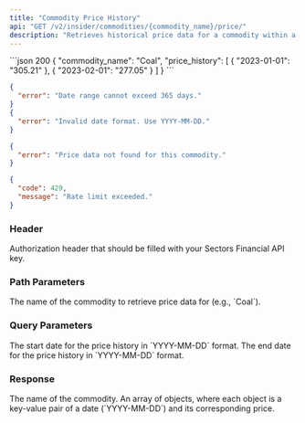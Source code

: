 ```yaml
---
title: "Commodity Price History"
api: "GET /v2/insider/commodities/{commodity_name}/price/"
description: "Retrieves historical price data for a commodity within a specified date range. The maximum allowed date range is 1 year (365 days)."
---
```


<ResponseExample>
```json 200
{
    "commodity_name": "Coal",
    "price_history": [
        {
            "2023-01-01": "305.21"
        },
        {
            "2023-02-01": "277.05"
        }
    ]
}
```

```json 400
{
  "error": "Date range cannot exceed 365 days."
}
{
  "error": "Invalid date format. Use YYYY-MM-DD."
}
```

```json 404
{
  "error": "Price data not found for this commodity."
}
```

```json 429
{
  "code": 429,
  "message": "Rate limit exceeded."
}
```

</ResponseExample>

### Header

<ParamField header="Authorization" type="string" required>
  Authorization header that should be filled with your Sectors Financial API
  key.
</ParamField>

### Path Parameters

<ParamField path="commodity_name" type="string" required>
  The name of the commodity to retrieve price data for (e.g., `Coal`).
</ParamField>

### Query Parameters

<ParamField query="start" type="string">
  The start date for the price history in `YYYY-MM-DD` format.
</ParamField>
<ParamField query="end" type="string">
  The end date for the price history in `YYYY-MM-DD` format.
</ParamField>

### Response

<ResponseField name="<CommodityPrice>" type="object">
  <Expandable title="Commodity Price properties">
    <ResponseField name="commodity_name" type="string">
      The name of the commodity.
    </ResponseField>
    <ResponseField name="price_history" type="array">
      An array of objects, where each object is a key-value pair of a date
      (`YYYY-MM-DD`) and its corresponding price.
    </ResponseField>
  </Expandable>
</ResponseField>
